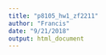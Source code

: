 ```yaml
---
title: "p8105_hw1_zf2211"
author: "Francis"
date: "9/21/2018"
output: html_document
---
```

```r

```
